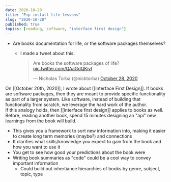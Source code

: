 ```yaml
---
date: 2020-10-28
title: "Pip install life-lessons"
slug: "2020-10-28"
published: true
topics: [reading, software, "interface first design"]
---
```

- Are books documentation for life, or the software packages themselves? 
    - I made a tweet about this: 
    
        <blockquote class="twitter-tweet"><p lang="en" dir="ltr">Are books the software packages of life? <a href="https://t.co/QAaGdQKivl">pic.twitter.com/QAaGdQKivl</a></p>&mdash; Nicholas Torba (@nicktorba) <a href="https://twitter.com/nicktorba/status/1321432794497777664?ref_src=twsrc%5Etfw">October 28, 2020</a></blockquote>

On [[October 20th, 2020]], I wrote about [[Interface First Design]]. If books are software packages, then they are meant to provide specific functionality as part of a larger system. Like software, instead of building that functionality from scratch, we leverage the hard work of the author.  
If this analogy holds, then [[interface first design]] applies to books as well. Before, reading another book, spend 15 minutes designing an "api" new learnings from the book will build. 
- This gives you a framework to sort new information into, making it easier to create long term memories (maybe?) and connections
- It clarifies what skills/knowledge you expect to gain from the book and how you want to use it
- You get to see how good your predictions about the book were
- Writing book summaries as "code" could be a cool way to convey important information 
    - Could build out inhertiance hierarchies of books by genre, subject, topic, type 

